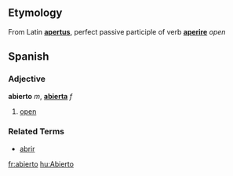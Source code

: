 ==Etymology==
From Latin '''[[apertus]]''', perfect passive participle of  verb '''[[aperire]]''' ''open''

==Spanish==
===Adjective===
'''abierto''' ''m'', '''[[abierta]]''' ''f''

# [[open]]

===Related Terms===
*[[abrir]]

[[fr:abierto]]
[[hu:Abierto]]